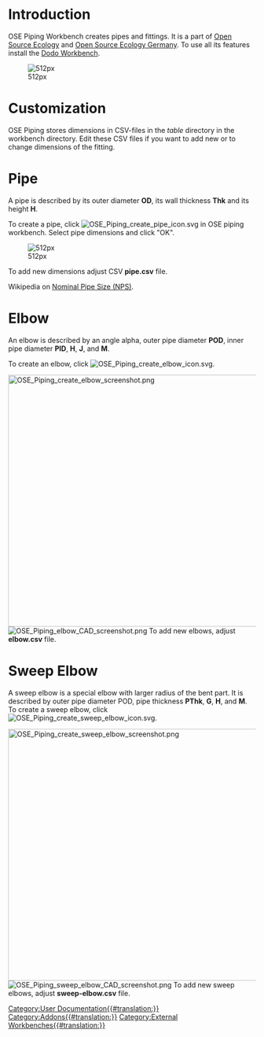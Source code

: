 <languages/>

=Introduction=
{{TOCright}}

OSE Piping Workbench creates pipes and fittings. It is a part of [https://www.opensourceecology.org/ Open Source Ecology] and [https://www.ose-germany.de/ Open Source Ecology Germany]. To use all its features install the [[Flamingo_Workbench|Dodo Workbench]].

[[File:OSE Piping workbench screenshot.png| 512px]]
=Customization=

OSE Piping stores dimensions in CSV-files in the ''table'' directory in the workbench directory. Edit these CSV files if you want to add new or to change dimensions of the fitting.

=Pipe=

A pipe is described by its outer diameter '''OD''', its wall thickness '''Thk''' and its height '''H'''.

To create a pipe, click [[File:OSE Piping create pipe icon.svg]] in OSE piping workbench. Select pipe dimensions and click "OK". 

[[File:OSE Pining create pipe screenshot.png| 512px]]

To add new dimensions adjust CSV '''pipe.csv''' file.

Wikipedia on  [https://en.wikipedia.org/wiki/Nominal_Pipe_Size Nominal Pipe Size (NPS)].

=Elbow=

An elbow is described by an angle alpha, outer pipe diameter '''POD''', inner pipe diameter '''PID''', '''H''', '''J''', and '''M'''.

To create an elbow, click [[File:OSE Piping create elbow icon.svg]].

[[File:OSE Piping create elbow screenshot.png|512px]]
[[File:OSE Piping elbow CAD screenshot.png|left|thumb]]
{{clear}}
To add new elbows, adjust '''elbow.csv''' file.

=Sweep Elbow=

A sweep elbow is a special elbow with larger radius of the bent part. It  is described by outer pipe diameter POD, pipe thickness '''PThk''', '''G''', '''H''', and '''M'''. To create a sweep elbow, click [[File:OSE Piping create sweep elbow icon.svg]]. 

[[File:OSE Piping create sweep elbow screenshot.png|512px]] 
[[File:OSE Piping sweep elbow CAD screenshot.png|left|thumb]]
{{clear}}
To add new sweep elbows, adjust '''sweep-elbow.csv''' file.

[[Category:User Documentation{{#translation:}}]]
[[Category:Addons{{#translation:}}]]
[[Category:External Workbenches{{#translation:}}]]
{{clear}}